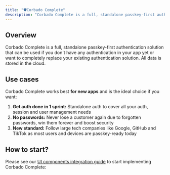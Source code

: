 ```yaml
---
title: "🛡️Corbado Complete"
description: "Corbado Complete is a full, standalone passkey-first auth solution in the cloud."
---
```



## Overview

Corbado Complete is a full, standalone passkey-first authentication solution that can be used if you don't have any authentication in your app yet or want to completely replace your existing authentication solution. All data is stored in the cloud.

## Use cases

Corbado Complete works best **for new apps** and is the ideal choice if you want:

1. **Get auth done in 1 sprint:** Standalone auth to cover all your auth, session and user management needs
2. **No passwords:** Never lose a customer again due to forgotten passwords, win them forever and boost security
3. **New standard:** Follow large tech companies like Google, GitHub and TikTok as most users and devices are passkey-ready today

## How to start?

Please see our [UI components integration guide](../ui-components) to start implementing Corbado Complete:

<Card href="/ui-components/">
<Blogpost title="UI Components" />
</Card>
